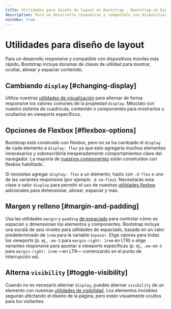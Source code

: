 ```yaml
---
title: Utilidades para diseño de layout en Bootstrap · Bootstrap en Español v5.3
description: Para un desarrollo responsive y compatible con dispositivos móviles más rápido, Bootstrap incluye docenas de clases de utilidad para mostrar, ocultar, alinear y espaciar contenido.
noindex: true
---
```


# Utilidades para diseño de layout

Para un desarrollo responsive y compatible con dispositivos móviles más rápido, Bootstrap incluye docenas de clases de utilidad para mostrar, ocultar, alinear y espaciar contenido.

<MainBanner />

Cambiando `display` [#changing-display]
----------------------------------------

Utiliza nuestras [utilidades de visualización](/bootstrap/5.3/utilities/display/) para alternar de forma responsive los valores comunes de la propiedad `display`. Mézclalo con nuestro sistema de cuadrícula, contenido o componentes para mostrarlos u ocultarlos en viewports específicos.

Opciones de Flexbox [#flexbox-options]
---------------------------------------

Bootstrap está construido con flexbox, pero no se ha cambiado el `display` de cada elemento a `display: flex` ya que esto agregaría muchos elementos innecesarios y sobrescribiría inesperadamente comportamientos clave del navegador. La mayoría de [nuestros componentes](/bootstrap/5.3/components/alerts/) están construidos con flexbox habilitado.

Si necesitas agregar `display: flex` a un elemento, hazlo con `.d-flex` o uno de las variantes responsive (por ejemplo `.d-sm-flex`). Necesitarás esta clase o valor `display` para permitir el uso de nuestras [utilidades flexbox](/bootstrap/5.3/utilities/flex/) adicionales para dimensionar, alinear, espaciar y más.

Margen y relleno [#margin-and-padding]
---------------------------------------

Usa las utilidades `margin` y `padding` [de espaciado](/bootstrap/5.3/utilities/spacing/) para controlar cómo se espacian y dimensionan los elementos y componentes. Bootstrap incluye una escala de seis niveles para utilidades de espaciado, basada en un valor predeterminado de `1rem` para la variable `$spacer`. Elige valores para todas los viewports (p. ej., `.me-3` para `margin-right: 1rem` en LTR) o elige variantes responsive para apuntar a viewports específicas (p. ej., `.me-md-3` para `margin-right: 1rem` —en LTR— comenzando en el punto de interrupción `md`).

Alterna `visibility` [#toggle-visibility]
------------------------------------------

Cuando no es necesario alternar `display`, puedes alternar `visibility` de un elemento con nuestras [utilidades de visibilidad](/bootstrap/5.3/utilities/visibility/). Los elementos invisibles seguirán afectando el diseño de la página, pero están visualmente ocultos para los visitantes.

<ContentSuggestion />
